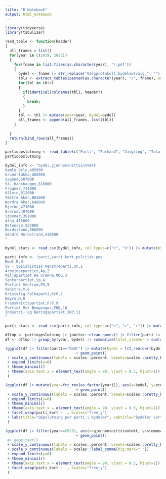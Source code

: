 ```yaml
---
title: "R Notebook"
output: html_notebook
---
```




```r
library(tidyverse)
library(tabulizer)
```
```r
read_table <- function(header)
{
  all_frames = list()
  for(year in c(2019, 2023))
  {
    for(fname in list.files(as.character(year), '*.pdf'))
    {
      bydel <- fname |> str_replace("Valgprotokoll_bydelsutvalg_", "") |> str_replace(" 2019.pdf", "")  |> str_replace("Bydel ", "") |> str_replace(" - valgprotokoll.pdf", "")
      tbls <- extract_tables(paste0(as.character(year), "/", fname), output="data.frame")
      for(tbl in tbls)
      {
        if(identical(colnames(tbl), header))
        {
          break;
        }
      }
      tbl <- tbl |> mutate(year=year, bydel=bydel)
      all_frames <- append(all_frames, list(tbl))
    }
    
  }
  return(bind_rows(all_frames))
}
```


```r
partioppslutning <- read_table(c("Parti", "Forhånd", "Valgting", "Total"))
partioppslutning

```

```r
bydel_info <- "bydel,gjennomsnittsinntekt
Gamle Oslo,495000
Grünerløkka,488000
Sagene,507000
St. Hanshaugen,516000
Frogner,711000
Ullern,812000
Vestre Aker,882000
Nordre Aker,640000
Bjerke,471000
Grorud,407000
Stovner,391000
Alna,415000
Østensjø,524000
Nordstrand,666000
Søndre Nordstrand,410000
"

bydel_stats <- read_csv(bydel_info, col_types=c("c", "n")) |> mutate(bydel=fct_reorder(bydel, gjennomsnittsinntekt))
```

```r
parti_info <- "parti,parti_kort,politisk_pos
Rødt,R,0
SV - Sosialistisk Venstreparti,SV,1
Arbeiderpartiet,Ap,2
Miljøpartiet De Grønne,MDG,3
Senterpartiet,Sp,4
Partiet Sentrum,PS,5
Venstre,V,6
Kristelig Folkeparti,KrF,7
Høyre,H,8
Fremskrittspartiet,FrP,9
Partiet Mot Bompenger,FNB,10
Industri- og Næringspartiet,INP,11
"

parti_stats <- read_csv(parti_info, col_types=c("c", "c", "i")) |> mutate(parti=fct_reorder(parti,politisk_pos), parti_kort=fct_reorder(parti_kort, politisk_pos))
```





```r
dftmp <- partioppslutning |> janitor::clean_names() |> filter(parti != "Totalt antall partifordelte stemmesedler") |> dplyr::rename(stemmer=total)
df <- dftmp |> group_by(year, bydel) |> summarise(total_stemmer = sum(stemmer), .groups="drop") |> left_join(dftmp, by = join_by(year, bydel)) |> mutate(stemmeandel = stemmer/total_stemmer) |> left_join(bydel_stats, by=join_by(bydel)) |> right_join(parti_stats, by=join_by(parti)) |> mutate(bydel = fct_reorder(bydel, gjennomsnittsinntekt)) 
```

```r
(ggplot(df |> filter(parti=="Rødt") |> mutate(bydel = fct_reorder(bydel, gjennomsnittsinntekt)) |> mutate(year=fct_rev(as.factor(year))), aes(x=gjennomsnittsinntekt, y=stemmeandel, colour=year))
                                + geom_point()
 + scale_y_continuous(labels = scales::percent, breaks=scales::pretty_breaks(8))
 + expand_limits(y=0)
 + theme_minimal()
 + theme(axis.text.x = element_text(angle = 90, vjust = 0.5, hjust=1))
 )
```

```r
(ggplot(df |> mutate(year=fct_rev(as.factor(year))), aes(x=bydel, y=stemmeandel, colour=year))
                                + geom_point()
 + scale_y_continuous(labels = scales::percent, breaks=scales::pretty_breaks(4))
 + expand_limits(y=0)
 + theme_minimal()
 + theme(axis.text.x = element_text(angle = 90, vjust = 0.5, hjust=1))
 + facet_wrap(parti_kort ~ ., scales="free_y")
 + labs(title="Oppslutning per parti i bydeler", subtitle="Bydeler sortert etter gjennomsnittsinntekt", y="Stemmeandel", x="Bydel", color="År")
 )
```



```r
(ggplot(df |> filter(year==2023), aes(x=gjennomsnittsinntekt, y=stemmeandel, label=bydel))
                                + geom_point()
 #+ geom_text()
 + scale_y_continuous(labels = scales::percent, breaks=scales::pretty_breaks(4))
 + scale_x_continuous(labels = scales::label_comma(big.mark=" "))
 + expand_limits(y=0)
 + theme_minimal()
 + theme(axis.text.x = element_text(angle = 90, vjust = 0.5, hjust=1))
 + facet_wrap(parti_kort ~ ., scales="free_y")
 )
```
